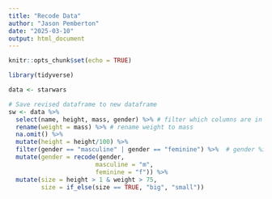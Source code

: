 ```yaml
---
title: "Recode Data"
author: "Jason Pemberton"
date: "2025-03-10"
output: html_document
---
```


```r
knitr::opts_chunk$set(echo = TRUE)
```

```r
library(tidyverse)
```

```r
data <- starwars
```

```r

# Save revised dataframe to new dataframe
sw <- data %>% 
  select(name, height, mass, gender) %>% # filter which columns are in new dataframe
  rename(weight = mass) %>% # rename weight to mass
  na.omit() %>% 
  mutate(height = height/100) %>% 
  filter(gender == "masculine" | gender == "feminine") %>%  # gender %in% c("masculine", "feminine")
  mutate(gender = recode(gender,
                        masculine = "m",
                        feminine = "f")) %>% 
  mutate(size = height > 1 & weight > 75,
         size = if_else(size == TRUE, "big", "small"))

```
